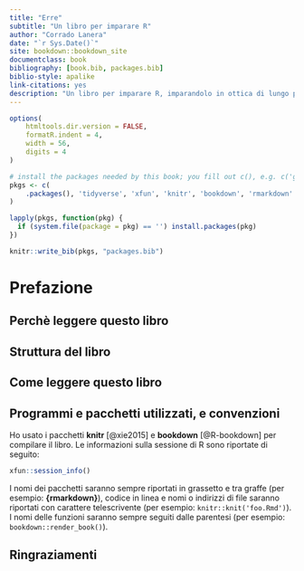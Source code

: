 ```yaml
--- 
title: "Erre"
subtitle: "Un libro per imparare R"
author: "Corrado Lanera"
date: "`r Sys.Date()`"
site: bookdown::bookdown_site
documentclass: book
bibliography: [book.bib, packages.bib]
biblio-style: apalike
link-citations: yes
description: "Un libro per imparare R, imparandolo in ottica di lungo periodo."
---
```


```r
options(
    htmltools.dir.version = FALSE,
    formatR.indent = 4,
    width = 56,
    digits = 4
)

# install the packages needed by this book; you fill out c(), e.g. c('ggplot2', 'dplyr')
pkgs <- c(
    .packages(), 'tidyverse', 'xfun', 'knitr', 'bookdown', 'rmarkdown'
)

lapply(pkgs, function(pkg) {
  if (system.file(package = pkg) == '') install.packages(pkg)
})

knitr::write_bib(pkgs, "packages.bib")
```

# Prefazione {-}


## Perchè leggere questo libro {-}

## Struttura del libro {-}

## Come leggere questo libro {-}

## Programmi e pacchetti utilizzati, e convenzioni {-}

Ho usato i pacchetti **knitr**\index{knitr} [@xie2015] e **bookdown**\index{bookdown} [@R-bookdown] per compilare il libro.
Le informazioni sulla sessione di R sono riportate di seguito:

```r
xfun::session_info()
```

I nomi dei pacchetti saranno sempre riportati in grassetto e tra graffe (per esempio: **{rmarkdown}**), codice in linea e nomi o indirizzi di file saranno riportati con carattere telescrivente (per esempio: `knitr::knit('foo.Rmd')`). I nomi delle funzioni saranno sempre seguiti dalle parentesi (per esempio: `bookdown::render_book()`).

## Ringraziamenti {-}

